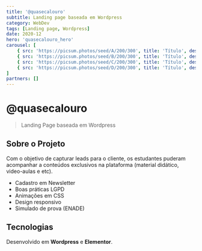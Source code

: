 ```yaml
---
title: '@quasecalouro'
subtitle: Landing page baseada em Wordpress
category: WebDev
tags: [Landing page, Wordpress]
date: 2020-12
hero: 'quasecalouro_hero'
carousel: [
	{ src: 'https://picsum.photos/seed/A/200/300', title: 'Título', description: 'Descrição' },
	{ src: 'https://picsum.photos/seed/B/200/300', title: 'Título', description: 'Descrição' },
	{ src: 'https://picsum.photos/seed/C/200/300', title: 'Título', description: 'Descrição' },
	{ src: 'https://picsum.photos/seed/D/200/300', title: 'Título', description: 'Descrição' },
]
partners: []
---
```


# @quasecalouro

> Landing Page baseada em Wordpress

## Sobre o Projeto

Com o objetivo de capturar leads para o cliente, os estudantes puderam acompanhar a conteúdos exclusivos na plataforma (material didático, video-aulas e etc).

- Cadastro em Newsletter
- Boas práticas LGPD
- Animações em CSS
- Design responsivo
- Simulado de prova (ENADE)

## Tecnologias

Desenvolvido em **Wordpress** e **Elementor**.